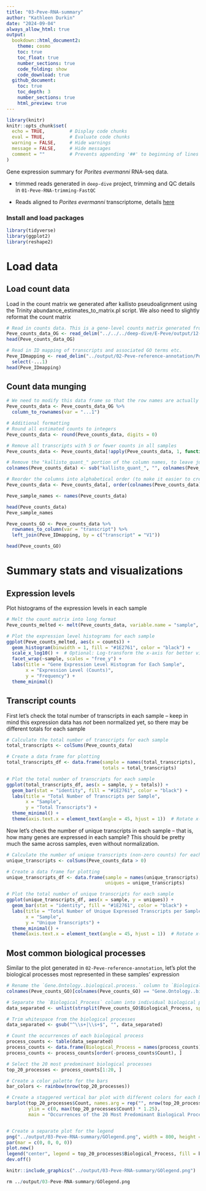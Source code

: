 ```yaml
---
title: "03-Peve-RNA-summary"
author: "Kathleen Durkin"
date: "2024-09-04"
always_allow_html: true
output: 
  bookdown::html_document2:
    theme: cosmo
    toc: true
    toc_float: true
    number_sections: true
    code_folding: show
    code_download: true
  github_document:
    toc: true
    toc_depth: 3
    number_sections: true
    html_preview: true 
---
```


```r
library(knitr)
knitr::opts_chunk$set(
  echo = TRUE,         # Display code chunks
  eval = TRUE,         # Evaluate code chunks
  warning = FALSE,     # Hide warnings
  message = FALSE,     # Hide messages
  comment = ""         # Prevents appending '##' to beginning of lines in code output
)
```

Gene expression summary for *Porites evermanni* RNA-seq data.

-   trimmed reads generated in `deep-dive` project, trimming and QC details in `01-Peve-RNA-trimming-FastQC`

-   Reads aligned to *Porites evermanni* transcriptome, details [here](https://github.com/urol-e5/deep-dive/blob/main/E-Peve/code/12-Peve-RNAseq-kallisto.md)

### Install and load packages

```r
library(tidyverse)
library(ggplot2)
library(reshape2)
```

# Load data

## Load count data

Load in the count matrix we generated after kallisto pseudoalignment using the Trinity abundance_estimates_to_matrix.pl script. We also need to slightly reformat the count matrix

```r
# Read in counts data. This is a gene-level counts matrix generated from kallisto transcript abundances using Trinity
Peve_counts_data_OG <- read_delim("../../../deep-dive/E-Peve/output/12-Peve-RNAseq-kallisto/kallisto/kallisto.isoform.counts.matrix") 
head(Peve_counts_data_OG)

# Read in ID mapping of transcripts and associated GO terms etc.
Peve_IDmapping <- read_delim("../output/02-Peve-reference-annotation/Porites_evermanni_CDS-IDmapping-2024_09_04.tab") %>%
  select(-...1)
head(Peve_IDmapping)
```

## Count data munging

```r
# We need to modify this data frame so that the row names are actually row names, instead of comprising the first column
Peve_counts_data <- Peve_counts_data_OG %>%
  column_to_rownames(var = "...1")

# Additional formatting
# Round all estimated counts to integers
Peve_counts_data <- round(Peve_counts_data, digits = 0)

# Remove all transcripts with 5 or fewer counts in all samples
Peve_counts_data <- Peve_counts_data[!apply(Peve_counts_data, 1, function(row) all(row < 6)), ]

# Remove the "kallisto_quant_" portion of the column names, to leave just the sample names
colnames(Peve_counts_data) <- sub("kallisto_quant_", "", colnames(Peve_counts_data))

# Reorder the columns into alphabetical order (to make it easier to create an associated metadata spreadsheet)
Peve_counts_data <- Peve_counts_data[, order(colnames(Peve_counts_data))]

Peve_sample_names <- names(Peve_counts_data)

head(Peve_counts_data)
Peve_sample_names
```

```r
Peve_counts_GO <- Peve_counts_data %>%
  rownames_to_column(var = "transcript") %>%
  left_join(Peve_IDmapping, by = c("transcript" = "V1"))

head(Peve_counts_GO)
```

# Summary stats and visualizations

## Expression levels

Plot histograms of the expression levels in each sample

```r
# Melt the count matrix into long format
Peve_counts_melted <- melt(Peve_counts_data, variable.name = "sample", value.name = "counts")

# Plot the expression level histograms for each sample
ggplot(Peve_counts_melted, aes(x = counts)) +
  geom_histogram(binwidth = 1, fill = "#1E2761", color = "black") +
  scale_x_log10() +  # Optional: Log-transform the x-axis for better visualization
  facet_wrap(~sample, scales = "free_y") +
  labs(title = "Gene Expression Level Histogram for Each Sample",
       x = "Expression Level (Counts)",
       y = "Frequency") +
  theme_minimal()
```

## Transcript counts

First let's check the total number of transcripts in each sample -- keep in mind this expression data has *not* been normalized yet, so there may be different totals for each sample
```r
# Calculate the total number of transcripts for each sample
total_transcripts <- colSums(Peve_counts_data)

# Create a data frame for plotting
total_transcripts_df <- data.frame(sample = names(total_transcripts),
                                   totals = total_transcripts)

# Plot the total number of transcripts for each sample
ggplot(total_transcripts_df, aes(x = sample, y = totals)) +
  geom_bar(stat = "identity", fill = "#1E2761", color = "black") +
  labs(title = "Total Number of Transcripts per Sample",
       x = "Sample",
       y = "Total Transcripts") +
  theme_minimal() +
  theme(axis.text.x = element_text(angle = 45, hjust = 1))  # Rotate x-axis labels for readability
```

Now let's check the number of unique transcripts in each sample -- that is, how many genes are expressed in each sample? This should be pretty much the same across samples, even without normalization.

```r
# Calculate the number of unique transcripts (non-zero counts) for each sample
unique_transcripts <- colSums(Peve_counts_data > 0)

# Create a data frame for plotting
unique_transcripts_df <- data.frame(sample = names(unique_transcripts),
                                    uniques = unique_transcripts)

# Plot the total number of unique transcripts for each sample
ggplot(unique_transcripts_df, aes(x = sample, y = uniques)) +
  geom_bar(stat = "identity", fill = "#1E2761", color = "black") +
  labs(title = "Total Number of Unique Expressed Transcripts per Sample",
       x = "Sample",
       y = "Unique Transcripts") +
  theme_minimal() +
  theme(axis.text.x = element_text(angle = 45, hjust = 1))  # Rotate x-axis labels for readability
```
   


## Most common biological processes

Similar to the plot generated in `02-Peve-reference-annotation`, let's plot the biological processes most represented in these samples' expression

```r

# Rename the `Gene.Ontology..biological.process.` column to `Biological_Process`
colnames(Peve_counts_GO)[colnames(Peve_counts_GO) == "Gene.Ontology..biological.process."] <- "Biological_Process"

# Separate the `Biological_Process` column into individual biological processes
data_separated <- unlist(strsplit(Peve_counts_GO$Biological_Process, split = ";"))

# Trim whitespace from the biological processes
data_separated <- gsub("^\\s+|\\s+$", "", data_separated)

# Count the occurrences of each biological process
process_counts <- table(data_separated)
process_counts <- data.frame(Biological_Process = names(process_counts), Count = as.integer(process_counts))
process_counts <- process_counts[order(-process_counts$Count), ]

# Select the 20 most predominant biological processes
top_20_processes <- process_counts[1:20, ]

# Create a color palette for the bars
bar_colors <- rainbow(nrow(top_20_processes))

# Create a staggered vertical bar plot with different colors for each bar
barplot(top_20_processes$Count, names.arg = rep("", nrow(top_20_processes)), col = bar_colors,
        ylim = c(0, max(top_20_processes$Count) * 1.25),
        main = "Occurrences of the 20 Most Predominant Biological Processes", xlab = "Biological Process", ylab = "Count")


# Create a separate plot for the legend
png("../output/03-Peve-RNA-summary/GOlegend.png", width = 800, height = 600)
par(mar = c(0, 0, 0, 0))
plot.new()
legend("center", legend = top_20_processes$Biological_Process, fill = bar_colors, cex = 1, title = "Biological Processes")
dev.off()
```

```r
knitr::include_graphics("../output/03-Peve-RNA-summary/GOlegend.png")
```

```r
rm ../output/03-Peve-RNA-summary/GOlegend.png
```
